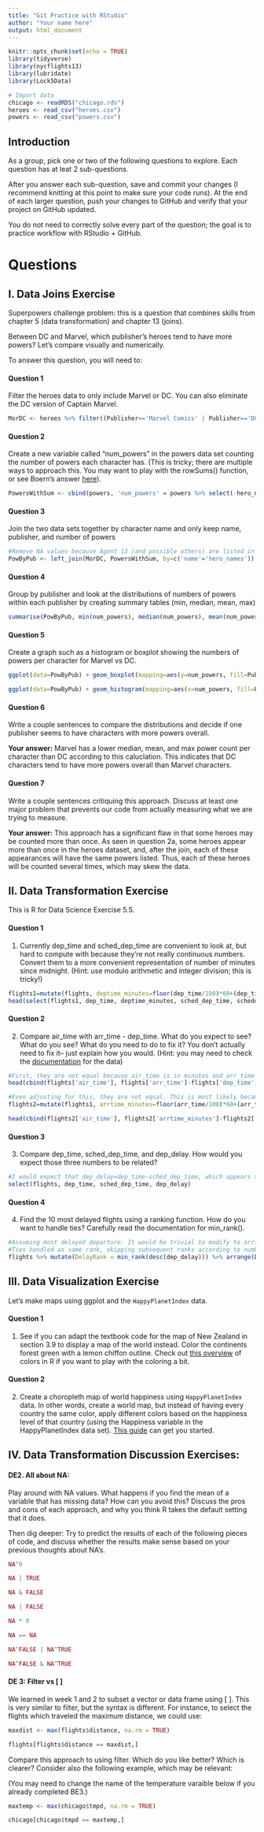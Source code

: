 ```yaml
---
title: "Git Practice with RStudio"
author: "Your name here"
output: html_document
---
```


```r
knitr::opts_chunk$set(echo = TRUE)
library(tidyverse)
library(nycflights13)
library(lubridate) 
library(Lock5Data)

# Import data
chicago <- readRDS("chicago.rds")
heroes <- read_csv("heroes.csv")
powers <- read_csv("powers.csv")
```

## Introduction

As a group, pick one or two of the following questions to explore. Each question has at leat 2 sub-questions. 

After you answer each sub-question, save and commit your changes (I recommend knitting at this point to make sure your code runs). At the end of each larger question, push your changes to GitHub and verify that your project on GitHub updated.

You do not need to correctly solve every part of the question; the goal is to practice workflow with RStudio + GitHub. 

# Questions

## I. Data Joins Exercise 

Superpowers challenge problem: this is a question that combines skills from chapter 5 (data transformation) and chapter 13 (joins). 

Between DC and Marvel, which publisher's heroes tend to have more powers? Let's compare visually and numerically.

To answer this question, you will need to:

#### Question 1

Filter the heroes data to only include Marvel or DC. You can also eliminate the DC version of Captain Marvel.

```r
MorDC <- heroes %>% filter((Publisher=='Marvel Comics' | Publisher=='DC Comics') & (name!='Captain Marvel' | Publisher!='DC Comics'))
```


#### Question 2

Create a new variable called "num_powers" in the powers data set counting the number of powers each character has. (This is tricky; there are multiple ways to approach this. You may want to play with the rowSums() function, or see Boern's answer [here](https://stackoverflow.com/questions/28873057/sum-across-multiple-columns-with-dplyr)).

```r
PowersWithSum <- cbind(powers, 'num_powers' = powers %>% select(-hero_names) %>% rowSums(na.rm=TRUE))
```



#### Question 3


Join the two data sets together by character name and only keep name, publisher, and number of powers

```r
#Remove NA values because Agent 13 (and possible others) are listed in heroes but not powers. Group by publisher here because it will take less code than doing it in the next step.
PowByPub <- left_join(MorDC, PowersWithSum, by=c('name'='hero_names')) %>% select(name, Publisher, num_powers) %>% filter(!is.na(num_powers)) %>% group_by(Publisher)
```


#### Question 4

Group by publisher and look at the distributions of numbers of powers within each publisher by creating summary tables (min, median, mean, max)

```r
summarise(PowByPub, min(num_powers), median(num_powers), mean(num_powers), max(num_powers))
```


#### Question 5

Create a graph such as a histogram or boxplot showing the numbers of powers per character for Marvel vs DC. 

```r
ggplot(data=PowByPub) + geom_boxplot(mapping=aes(y=num_powers, fill=Publisher))

ggplot(data=PowByPub) + geom_histogram(mapping=aes(x=num_powers, fill=Publisher), position='dodge')
```


#### Question 6

Write a couple sentences to compare the distributions and decide if one publisher seems to have characters with more powers overall.

__Your answer:__ Marvel has a lower median, mean, and max power count per character than DC according to this caluclation. This indicates that DC characters tend to have more powers overall than Marvel characters.


#### Question 7

Write a couple sentences critiquing this approach. Discuss at least one major problem that prevents our code from actually measuring what we are trying to measure.

__Your answer:__ This approach has a significant flaw in that some heroes may be counted more than once. As seen in question 2a, some heroes appear more than once in the heroes dataset, and, after the join, each of these appearances will have the same powers listed. Thus, each of these heroes will be counted several times, which may skew the data.



## II. Data Transformation Exercise

This is R for Data Science Exercise 5.5.

#### Question 1

1. Currently dep_time and sched_dep_time are convenient to look at, but hard to compute with because they’re not really continuous numbers. Convert them to a more convenient representation of number of minutes since midnight. (Hint: use modulo arithmetic and integer division; this is tricky!)

```r
flights1=mutate(flights, deptime_minutes=floor(dep_time/100)*60+(dep_time-floor(dep_time/100)*100), scheddeptime_minutes=floor(sched_dep_time/100)*60+(sched_dep_time-floor(sched_dep_time/100)*100))
head(select(flights1, dep_time, deptime_minutes, sched_dep_time, scheddeptime_minutes))
```

#### Question 2

2. Compare air_time with arr_time - dep_time. What do you expect to see? What do you see? What do you need to do to fix it? You don't actually need to fix it-- just explain how you would. (Hint: you may need to check the [documentation](https://www.transtats.bts.gov/DL_SelectFields.asp?Table_ID=236) for the data)

```r
#First, they are not equal because air_time is in minutes and arr_time and dep_time are in HHMM/HMM.
head(cbind(flights['air_time'], flights['arr_time']-flights['dep_time']))

#Even adjusting for this, they are not equal. This is most likely because arr_time and dep_time are both in local time (potentially different time zones) but air_time is the actual number of minutes elapsed. However, I would expect a time zone difference to lead to errors in multiples of 60 minutes, which is not the case, so I am not certain.
flights2=mutate(flights1, arrtime_minutes=floor(arr_time/100)*60+(arr_time-floor(arr_time/100)*100))

head(cbind(flights2['air_time'], flights2['arrtime_minutes']-flights2['deptime_minutes']))
```

#### Question 3

3. Compare dep_time, sched_dep_time, and dep_delay. How would you expect those three numbers to be related?

```r
#I would expect that dep_delay=dep_time-sched_dep_time, which appears to be true
select(flights, dep_time, sched_dep_time, dep_delay)
```

#### Question 4

4. Find the 10 most delayed flights using a ranking function. How do you want to handle ties? Carefully read the documentation for min_rank(). 

```r
#Assuming most delayed departure. It would be trivial to modify to arrival delay or departure delay + arrival delay.
#Ties handled as same rank, skipping subsequent ranks according to number of tied values, e.g., 1st, 2nd, 2nd, 4th, ....
flights %>% mutate(DelayRank = min_rank(desc(dep_delay))) %>% arrange(DelayRank) %>% select(DelayRank, dep_delay) %>% head(10)
```




## III. Data Visualization Exercise

Let's make maps using ggplot and the `HappyPlanetIndex` data.

#### Question 1

1. See if you can adapt the textbook code for the map of New Zealand in section 3.9 to display a map of the world instead. Color the continents forest green with a lemon chiffon outline. Check out [this overview](http://www.stat.columbia.edu/~tzheng/files/Rcolor.pdf) of colors in R if you want to play with the coloring a bit.

#### Question 2

2. Create a choropleth map of world happiness using `HappyPlanetIndex` data. In other words, create a world map, but instead of having every country the same color, apply different colors based on the happiness level of that country (using the Happiness variable in the HappyPlanetIndex data set). [This guide](https://www.datanovia.com/en/blog/how-to-create-a-map-using-ggplot2/) can get you started.


## IV. Data Transformation Discussion Exercises:


#### DE2. All about NA: 

Play around with NA values. What happens if you find the mean of a variable that has missing data? How can you avoid this? Discuss the pros and cons of each approach, and why you think R takes the default setting that it does.

Then dig deeper: Try to predict the results of each of the following pieces of code, and discuss whether the results make sense based on your previous thoughts about NA's.

```r
NA^0

NA | TRUE

NA & FALSE

NA | FALSE

NA * 0 

NA == NA

NA^FALSE | NA^TRUE

NA^FALSE & NA^TRUE
```

#### DE 3: Filter vs [ ]

We learned in week 1 and 2 to subset a vector or data frame using [ ]. This is very similar to filter, but the syntax is different. For instance, to select the flights which traveled the maximum distance, we could use:

```r
maxdist <- max(flights$distance, na.rm = TRUE)

flights[flights$distance == maxdist,]

```

Compare this approach to using filter. Which do you like better? Which is clearer? Consider also the following example, which may be relevant: 

(You may need to change the name of the temperature varaible below if you already completed BE3.)

```r
maxtemp <- max(chicago$tmpd, na.rm = TRUE)

chicago[chicago$tmpd == maxtemp,]
```

